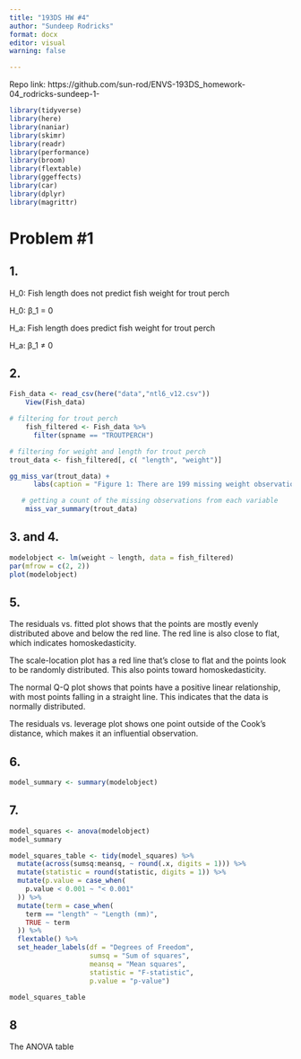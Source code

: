```yaml
---
title: "193DS HW #4"
author: "Sundeep Rodricks"
format: docx
editor: visual
warning: false

---
```


Repo link: https://github.com/sun-rod/ENVS-193DS_homework-04_rodricks-sundeep-1- 
```r
library(tidyverse)
library(here)
library(naniar)
library(skimr)
library(readr)
library(performance)
library(broom)
library(flextable)
library(ggeffects)
library(car)
library(dplyr)
library(magrittr)
```

# Problem #1

## 1.

H_0: Fish length does not predict fish weight for trout perch

H_0: β_1 = 0

H_a: Fish length does predict fish weight for trout perch

H_a: β_1 ≠ 0

## 2.

```r
Fish_data <- read_csv(here("data","ntl6_v12.csv"))
    View(Fish_data)
```

```r
# filtering for trout perch
    fish_filtered <- Fish_data %>% 
      filter(spname == "TROUTPERCH")

# filtering for weight and length for trout perch
trout_data <- fish_filtered[, c( "length", "weight")]
```

```r
gg_miss_var(trout_data) +
      labs(caption = "Figure 1: There are 199 missing weight observations for the trout perch data and 0 missing length observations")

```
```r
   # getting a count of the missing observations from each variable
    miss_var_summary(trout_data)
```

## 3. and 4.

```r
modelobject <- lm(weight ~ length, data = fish_filtered)
par(mfrow = c(2, 2))
plot(modelobject)

```

## 5.
The residuals vs. fitted plot shows that the points are mostly evenly distributed above and below the red line. The red line is also close to flat, which indicates homoskedasticity.

The scale-location plot has a red line that's close to flat and the points look to be randomly distributed. This also points toward homoskedasticity.

The normal Q-Q plot shows that points have a positive linear relationship, with most points falling in a straight line. This indicates that the data is normally distributed.

The residuals vs. leverage plot shows one point outside of the Cook's distance, which makes it an influential observation.


## 6. 

```r
model_summary <- summary(modelobject)
```

## 7.

```r
model_squares <- anova(modelobject)
model_summary
```

```r
model_squares_table <- tidy(model_squares) %>% 
  mutate(across(sumsq:meansq, ~ round(.x, digits = 1))) %>% 
  mutate(statistic = round(statistic, digits = 1)) %>% 
  mutate(p.value = case_when(
    p.value < 0.001 ~ "< 0.001"
  )) %>% 
  mutate(term = case_when(
    term == "length" ~ "Length (mm)",
    TRUE ~ term
  )) %>% 
  flextable() %>% 
  set_header_labels(df = "Degrees of Freedom", 
                    sumsq = "Sum of squares",
                    meansq = "Mean squares",
                    statistic = "F-statistic",
                    p.value = "p-value")

model_squares_table
```


## 8 

The ANOVA table 
